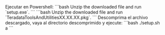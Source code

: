 
<Tabs>
  <TabItem value="Windows" label="Windows" default>
    Ejecutar en Powershell: 
    ```bash 
    Unzip the downloaded file and run `setup.exe`. 
    ```
  </TabItem>
  <TabItem value="MacOS" label="MacOS">
    ```bash
    Unzip the downloaded file and run `TeradataToolsAndUtilitiesXX.XX.XX.pkg`. 
    ```
  </TabItem>
  <TabItem value="Linux" label="Linux">
    Descomprima el archivo descargado, vaya al directorio descomprimido y ejecute: 
    ```bash 
    ./setup.sh a 
    ```
  </TabItem>
</Tabs>
